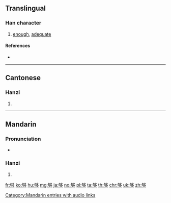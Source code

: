 {{also|夠}}
==Translingual==

===Han character===
{{Han char|rn=36|rad=夕|as=08|sn=11|four=|canj=心口弓戈弓 (PRNIN)|ids=⿰[[句]][[多]]}}

# [[enough]], [[adequate]]

====References====
* {{Han ref|kx=0247.090|dkj=05778|dj=0491.110|hdz=20863.190|uh=591F|ud=22815}}

----

==Cantonese==

===Hanzi===
{{yue-hanzi|tra=夠|jyut=gau3|y=gau3}}

# {{defn|lang=yue|sort=夕08}}

----

==Mandarin==

===Pronunciation===
* {{audio|zh-gòu.ogg|audio|lang=cmn}}

===Hanzi===
{{cmn-hanzi|tra=夠|pin=[[gòu]] ([[gou4]])|wg=kou<sup>4</sup>}}

# {{defn|lang=cmn|sort=夕08}}

[[Category:Mandarin entries with audio links]]

[[fr:够]]
[[ko:够]]
[[hu:够]]
[[mg:够]]
[[ja:够]]
[[no:够]]
[[pl:够]]
[[ta:够]]
[[th:够]]
[[chr:够]]
[[uk:够]]
[[zh:够]]